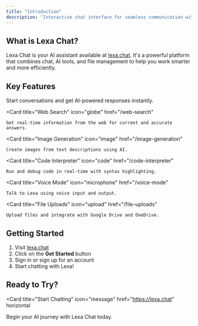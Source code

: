 ```yaml
---
title: "Introduction"
description: "Interactive chat interface for seamless communication with Lexa's AI capabilities"
---
```


## What is Lexa Chat?

Lexa Chat is your AI assistant available at [lexa.chat](https://lexa.chat). It's a powerful platform that combines chat, AI tools, and file management to help you work smarter and more efficiently.

## Key Features

<Columns cols={3}>
  <Card
    title="Chats"
    icon="message"
    href="/chat-basics"
  >
    Start conversations and get AI-powered responses instantly.
  </Card>

  <Card
    title="Web Search"
    icon="globe"
    href="/web-search"
  >
    Get real-time information from the web for current and accurate answers.
  </Card>

  <Card
    title="Image Generation"
    icon="image"
    href="/image-generation"
  >
    Create images from text descriptions using AI.
  </Card>

  <Card
    title="Code Interpreter"
    icon="code"
    href="/code-interpreter"
  >
    Run and debug code in real-time with syntax highlighting.
  </Card>

  <Card
    title="Voice Mode"
    icon="microphone"
    href="/voice-mode"
  >
    Talk to Lexa using voice input and output.
  </Card>

  <Card
    title="File Uploads"
    icon="upload"
    href="/file-uploads"
  >
    Upload files and integrate with Google Drive and OneDrive.
  </Card>
</Columns>

## Getting Started

1. Visit [lexa.chat](https://lexa.chat)
2. Click on the **Get Started** button
3. Sign in or sign up for an account
4. Start chatting with Lexa!

## Ready to Try?

<Card
  title="Start Chatting"
  icon="message"
  href="https://lexa.chat"
  horizontal
>
  Begin your AI journey with Lexa Chat today.
</Card>